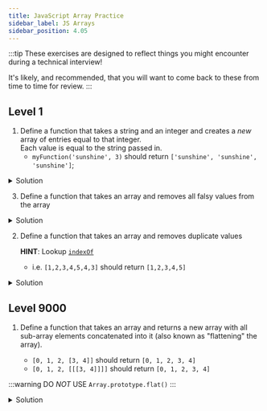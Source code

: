 ```yaml
---
title: JavaScript Array Practice
sidebar_label: JS Arrays
sidebar_position: 4.05
---
```


:::tip
These exercises are designed to reflect things you might encounter during a technical interview!

It's likely, and recommended, that you will want to come back to these from time to time for review.
:::

## Level 1

1. Define a function that takes a string and an integer and creates a _new_ array of entries equal to that integer.
   <br/>Each value is equal to the string passed in.
    - `myFunction('sunshine', 3)` should return `['sunshine', 'sunshine', 'sunshine']`;

<details>
<summary>Solution</summary>
```js
function createArrayOfString(string, length) {
    // Start with a new, empty array
    let resultArray = [];
    // Loop through "length" number of times
    for (let i = 0; i < length; i++) {
        // push() the value into the new array
        resultArray.push(string);
    }
    // Return that array
    return resultArray;
}

// Example usage
const result = createArrayOfString('sunshine', 3);
console.log(result);
```
</details>

2. Define a function that takes an array and reverses all the values in an array
The function should not mutate the original array.
    - `[1, 2, 3, 4, 5]` should return ` [5, 4, 3, 2, 1]`

<details>
<summary>Solution</summary>
```js
function reverseArray(arr) {
    // Start with a new, empty array
    let reversedArray = [];
    // It's just a loop, but we're going from last to first
    for (let i = arr.length - 1; i >= 0; i--) {
         // push() the value into the new array
        reversedArray.push(arr[i]);
    }
     // Return that array
    return reversedArray;
}

const reversedArray = reverseArray([1, 2, 3, 4, 5]);
console.log(reversedArray);
```
</details>

3. Define a function that takes an array and removes all falsy values from the array

<details>
<summary>Solution</summary>
```js
function removeFalsyValues(arr) {
    // Start with a new, empty array
    let truthyArray = [];
    // Loop through the array
    for (let i = 0; i < arr.length; i++) {
        // Is it truthy? If so, keep it!
        // we can test "truthy" with a simple if()!
        if (arr[i]) {
            // push() the value into the new array
            truthyArray.push(arr[i]);
        }
    }
    // Return that array
    return truthyArray;
}

const myArray = [0, 1, false, '', 3, null, 'hello'];
const result = removeFalsyValues(myArray)
console.log(result);
```
</details>

## Level 2

1. Define a function that takes an array of nested arrays and returns an object composed of propeties equal to each nested array

    For example:
    <br/>`const myArray = [['name', 'Charlie'], ['color', 'brown'], ['age', 10]];`
    <br/>would return <br/>
    `{ name: 'Charlie', color: 'brown', age: 10 };`

<details>
<summary>Solution</summary>
```js
function arrayToObject(array) {
    let myObject = {};
    for (let i = 0; i < array.length; i++) {
        let [key, value] = array[i];
        myObject[key] = value;
    }
    return myObject;
}

// Example usage
const myArray = [['name', 'Charlie'], ['color', 'brown'], ['age', 10]];
const result = arrayToObject(myArray);
console.log(result);

```
</details>

2. Define a function that takes an array and removes duplicate values

    **HINT**: Lookup [`indexOf`](https://developer.mozilla.org/en-US/docs/Web/JavaScript/Reference/Global_Objects/Array/indexOf)

    - i.e. `[1,2,3,4,5,4,3]` should return `[1,2,3,4,5]`

<details>
<summary>Solution</summary>
```js
function removeDuplicates(array) {
    let uniques = [];
    for (let i = 0; i < array.length; i++) {
        if (uniques.indexOf(array[i]) === -1) {
            uniques.push(array[i]);
        }
    }
    return uniques;
}

// Example usage
const myArray = [1, 2, 3, 4, 5, 4, 3];
const noDupes = removeDuplicates(myArray);
console.log(noDupes)
```
</details>

3. Define a function that takes two arrays and returns true if they have identical values (order does not matter), it should return false otherwise

    - `[1,2,3,4]` and `[1,2,3,4]` should return `true`
    - `[1,2,3,4,5]` and `[1,2,3,4]` should return `false`
    - `[1,2,3,4]` and `[1,2,3,4,4]` should return `false`
    - `[1,2,3,4]` and `[1,4,3,2]` should return `true`

<details>
<summary>Solution</summary>
```js
function compareArrays(arr1, arr2) {
    // Are they the same length?
    // If not, exit now.
    if (arr1.length !== arr2.length) {
        return false;
    }

    // Sort 'em!
    const sortedArr1 = arr1.slice().sort();
    const sortedArr2 = arr2.slice().sort();

    // Compare 'em, and kick out if there's a mismatch
    for (let i = 0; i < sortedArr1.length; i++) {
        if (sortedArr1[i] !== sortedArr2[i]) {
            return false;
        }
    }

    return true;
}
const array1 = [1, 2, 3, 4];
const array2 = [1, 2, 3, 4];
// returns true
console.log(compareArrays(array1, array2));
```
</details>

## Level 9000

1. Define a function that takes an array and returns a new array with all sub-array elements concatenated into it (also known as "flattening" the array).

    - `[0, 1, 2, [3, 4]]` should return `[0, 1, 2, 3, 4]`
    - `[0, 1, 2, [[[3, 4]]]]` should return `[0, 1, 2, 3, 4]`

:::warning
    DO _NOT_ USE `Array.prototype.flat()`
:::

<details>
<summary>Solution</summary>
Hoo boy, it's time for [recursion](https://developer.mozilla.org/en-US/docs/Glossary/Recursion)!
```js
function flattenArray(array) {
    let flattenedArray = [];

    // Let's define a function in the scope of flattenArray
    // It will call itself, aka "recursion"
    function flatten(element) {
        // Is the item an array? Time to flatten() it!
        if (Array.isArray(element)) {
            for (let i = 0; i < element.length; i++) {
                // RECURSION!!
                flatten(element[i]);
            }
        // Otherwise, we just want that value
        } else {
            flattenedArray.push(element);
        }
    }
    // Let's start at the top, and loop through the original array
    for (let i = 0; i < array.length; i++) {
        // Take that value and flatten() it!
        flatten(array[i]);
    }

    return flattenedArray;
}

// Example usage
const originalArray = [0, 1, 2, [3, 4]];
const flattenedArray = flattenArray(originalArray);
console.log(flattenedArray); // Output: [0, 1, 2, 3, 4]
```
</details>